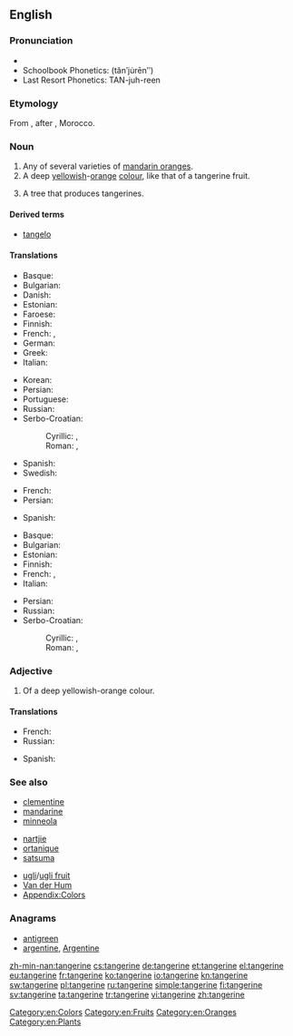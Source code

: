 {{also|Tangerine}}
==English==
{{wikipedia}}

===Pronunciation===
* {{IPA|/ˈtæn.dʒə.ˌɹin/}}
* Schoolbook Phonetics: (tănʹju̇rēnʺ)
* Last Resort Phonetics: TAN-juh-reen

===Etymology===
From {{etyl|fr}} {{term|fr|Tanger}}, after {{w|Tangier}}, Morocco.

===Noun===
{{en-noun}}

# Any of several varieties of [[mandarin orange]]s.
# A deep [[yellow]]ish-[[orange]] [[colour]], like that of a tangerine fruit.
#: {{color panel|2=F28500}}
# A tree that produces tangerines.

====Derived terms====
* [[tangelo]]

====Translations====
{{trans-top|fruit}}
* Basque: {{t|eu|mandarina}}
* Bulgarian: {{t+|bg|мандарина|f}}
* Danish: {{t|da|mandarin|c}}
* Estonian: {{t|et|mandariin}}
* Faroese: {{t|fo|mandarin|f}}
* Finnish: {{t+|fi|mandariini}}
* French: {{t|fr|tangerine|f}}, {{t|fr|mandarine|f}}
* German: {{t|de|Mandarine|f}}
* Greek: {{t+|el|μανταρίνι|n|tr=mantarίni}}
* Italian: {{t+|it|mandarino|m}}
{{trans-mid}}
* Korean: {{t+|ko|귤|tr=gyul|sc=Hang}}
* Persian: {{t-|fa|نارنگی|tr=nârengi|xs=Persian}}
* Portuguese: {{t+|pt|tangerina|f}}
* Russian: {{t+|ru|мандарин|m|tr=mandarín}}
* Serbo-Croatian:
*: Cyrillic: {{t|sh|тангерина|f|sc=Cyrl}}, {{t|sh|мандарина|f|sc=Cyrl}}
*: Roman: {{t|sh|tangerina|f}}, {{t|sh|mandarina|f}}
* Spanish: {{t+|es|mandarina|f}}
* Swedish: {{t|sv|tangerin|c}}
{{trans-bottom}}

{{trans-top|colour}}
* French: {{t|fr|mandarine}}
* Persian: {{t-|fa|نارنجی|tr=nârenji|xs=Persian}}
{{trans-mid}}
* Spanish: {{t+|es|naranja|m}}
{{trans-bottom}}

{{trans-top|tree}}
* Basque: {{t|eu|mandarinondo}}
* Bulgarian: {{t+|bg|мандарина|f}}
* Estonian: {{t|et|mandariinipuu}}
* Finnish: {{t|fi|mandariinipuu}}
* French: {{t|fr|tangerinier|f}}, {{t|fr|mandarinier|m}}
* Italian: {{t+|it|mandarino|m}}
{{trans-mid}}
* Persian: {{t-|fa|نارنگی|tr=nârengi|xs=Persian}}
* Russian: {{t+|ru|мандарин|m|tr=mandarín}}
* Serbo-Croatian:
*: Cyrillic: {{t|sh|тангерина|f|sc=Cyrl}}, {{t|sh|мандарина|f|sc=Cyrl}}
*: Roman: {{t|sh|tangerina|f}}, {{t|sh|mandarina|f}}
{{trans-bottom}}

===Adjective===
{{en-adj|?}}

# Of a deep yellowish-orange colour.

====Translations====
{{trans-top|colour}}
* French: {{t|fr|mandarine}}
* Russian: {{t|ru|мандариновый|tr=mandarínovyj}}
{{trans-mid}}
* Spanish: {{t+|es|anaranjado}}
{{trans-bottom}}

===See also===
{{top3}}
* [[clementine]]
* [[mandarine]]
* [[minneola]]
{{mid3}}
* [[nartjie]]
* [[ortanique]]
* [[satsuma]]
{{mid3}}
* [[ugli]]/[[ugli fruit]]
* [[Van der Hum]]
* [[Appendix:Colors]]
{{bottom}}

===Anagrams===
* [[antigreen#English|antigreen]]
* [[argentine#English|argentine]], [[Argentine#English|Argentine]]

[[Category:en:Colors]]
[[Category:en:Fruits]]
[[Category:en:Oranges]]
[[Category:en:Plants]]

[[zh-min-nan:tangerine]]
[[cs:tangerine]]
[[de:tangerine]]
[[et:tangerine]]
[[el:tangerine]]
[[eu:tangerine]]
[[fr:tangerine]]
[[ko:tangerine]]
[[io:tangerine]]
[[kn:tangerine]]
[[sw:tangerine]]
[[pl:tangerine]]
[[ru:tangerine]]
[[simple:tangerine]]
[[fi:tangerine]]
[[sv:tangerine]]
[[ta:tangerine]]
[[tr:tangerine]]
[[vi:tangerine]]
[[zh:tangerine]]